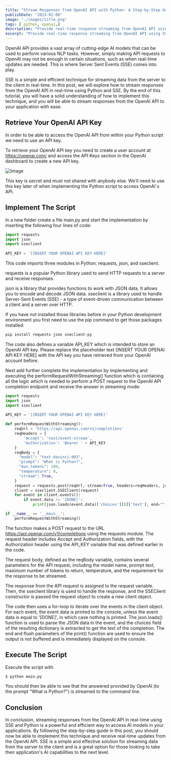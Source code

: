 ```yaml
---
title: "Stream Responses from OpenAI API with Python: A Step-by-Step Guide"
publishDate: "2023-02-08"
image: "./images/title.png"
tags: [ python, openai,]
description: "Provide real-time response streaming from OpenAI API using SSE (Server Sent Events) on the command line." 
excerpt: "Provide real-time response streaming from OpenAI API using SSE (Server Sent Events) on the command line."
---
```


OpenAI API provides a vast array of cutting-edge AI models that can be used to perform various NLP tasks. However, simply making API requests to OpenAI may not be enough in certain situations, such as when real-time updates are needed. This is where Server Sent Events (SSE) comes into play.

SSE is a simple and efficient technique for streaming data from the server to the client in real-time. In this post, we will explore how to stream responses from the OpenAI API in real-time using Python and SSE. By the end of this tutorial, you will have a solid understanding of how to implement this technique, and you will be able to stream responses from the OpenAI API to your application with ease.

## Retrieve Your OpenAI API Key

In order to be able to access the OpenAI API from within your Python script we need to use an API key.

To retrieve your OpenAI API key you need to create a user account at https://openai.com/ and access the API Keys section in the OpenAI dashboard to create a new API key.

![Image](images/10.png)

This key is secret and must not shared with anybody else. We'll need to use this key later of when implementing the Python script to access OpenAI`s API.

## Implement The Script

In a new folder create a file main.py and start the implementation by inserting the following four lines of code:

```python
import requests
import json
import sseclient
 
API_KEY = '[INSERT YOUR OPENAI API KEY HERE]'
```

This code imports three modules in Python: requests, json, and sseclient.

requests is a popular Python library used to send HTTP requests to a server and receive responses.

json is a library that provides functions to work with JSON data. It allows you to encode and decode JSON data.
sseclient is a library used to handle Server-Sent Events (SSE) - a type of event-driven communication between a client and a server over HTTP.

If you have not installed those libraries before in your Python development environment you first need to use the pip command to get those packages installed:

```bash
pip install requests json sseclient-py
```

The code also defines a variable API_KEY which is intended to store an OpenAI API key. Please replace the placeholder text [INSERT YOUR OPENAI API KEY HERE] with the API key you have retrieved from your OpenAI account before.

Next add further complete the implementation by implementing and executing the performRequestWithStreaming() function which is containing all the logic which is needed to perform a POST request to the OpenAI API completion endpoint and receive the answer in streaming mode:

```python
import requests
import json
import sseclient
 
API_KEY = '[INSERT YOUR OPENAI API KEY HERE]'

def performRequestWithStreaming():
    reqUrl = 'https://api.openai.com/v1/completions'
    reqHeaders = {
        'Accept': 'text/event-stream',
        'Authorization': 'Bearer ' + API_KEY
    }
    reqBody = {
      "model": "text-davinci-003",
      "prompt": "What is Python?",
      "max_tokens": 100,
      "temperature": 0,
      "stream": True,
    }
    request = requests.post(reqUrl, stream=True, headers=reqHeaders, json=reqBody)
    client = sseclient.SSEClient(request)
    for event in client.events():
        if event.data != '[DONE]':
            print(json.loads(event.data)['choices'][0]['text'], end="", flush=True),

if __name__ == '__main__':
    performRequestWithStreaming()
```

The function makes a POST request to the URL https://api.openai.com/v1/completions using the requests module. The request header includes Accept and Authorization fields, with the Authorization header using the API_KEY variable that was defined earlier in the code.

The request body, defined as the reqBody variable, contains several parameters for the API request, including the model name, prompt text, maximum number of tokens to return, temperature, and the requirement for the response to be streamed.

The response from the API request is assigned to the request variable. Then, the sseclient library is used to handle the response, and the SSEClient constructor is passed the request object to create a new client object.

The code then uses a for-loop to iterate over the events in the client object. For each event, the event data is printed to the console, unless the event data is equal to '[DONE]', in which case nothing is printed. The json.loads() function is used to parse the JSON data in the event, and the choices field of the resulting dictionary is extracted to get the text of the completion. The end and flush parameters of the print() function are used to ensure the output is not buffered and is immediately displayed on the console.

## Execute The Script

Execute the script with

```bash
$ python main.py
```

You should then be able to see that the answered provided by OpenAI (to the prompt "What is Python?") is streamed to the command line.

## Conclusion

In conclusion, streaming responses from the OpenAI API in real-time using SSE and Python is a powerful and efficient way to access AI models in your applications. By following the step-by-step guide in this post, you should now be able to implement this technique and receive real-time updates from the OpenAI API. SSE is a simple and effective solution for streaming data from the server to the client and is a great option for those looking to take their application's AI capabilities to the next level.
